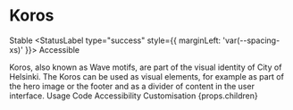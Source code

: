 

# Koros

<StatusLabel type="info">Stable</StatusLabel>
<StatusLabel type="success" style={{ marginLeft: 'var(--spacing-xs)' }}>
  Accessible
</StatusLabel>

<LeadParagraph>
  Koros, also known as Wave motifs, are part of the visual identity of City of Helsinki. The Koros can be used as visual elements, for example as part of the hero image or the footer and as a divider of content in the user interface.
</LeadParagraph>

<PageTabs pageContext={props.pageContext}>
  <PageTabs.TabList>
    <PageTabs.Tab href="/">Usage</PageTabs.Tab>
    <PageTabs.Tab href="/code">Code</PageTabs.Tab>
    <PageTabs.Tab href="/accessibility">Accessibility</PageTabs.Tab>
    <PageTabs.Tab href="/customisation">Customisation</PageTabs.Tab>
  </PageTabs.TabList>
  <PageTabs.TabPanel>{props.children}</PageTabs.TabPanel>
</PageTabs>

